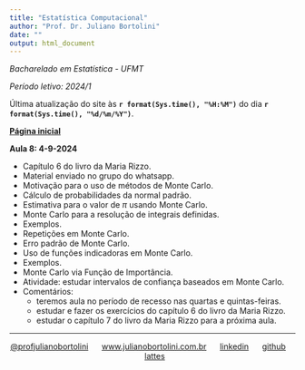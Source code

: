 ```yaml
---
title: "Estatística Computacional"
author: "Prof. Dr. Juliano Bortolini"
date: ""
output: html_document
---
```


*Bacharelado em Estatística - UFMT*

*Período letivo: 2024/1*

Última atualização do site às **`r format(Sys.time(), "%H:%M")`** do dia **`r format(Sys.time(), "%d/%m/%Y")`**.

[**Página inicial**](../index.html)

**Aula 8: 4-9-2024**

- Capítulo 6 do livro da Maria Rizzo.
- Material enviado no grupo do whatsapp.
- Motivação para o uso de métodos de Monte Carlo.
- Cálculo de probabilidades da normal padrão.
- Estimativa para o valor de $\pi$ usando Monte Carlo.
- Monte Carlo para a resolução de integrais definidas.
- Exemplos.
- Repetições em Monte Carlo.
- Erro padrão de Monte Carlo.
- Uso de funções indicadoras em Monte Carlo.
- Exemplos.
- Monte Carlo via Função de Importância.
- Atividade: estudar intervalos de confiança baseados em Monte Carlo.
- Comentários: 
  - teremos aula no período de recesso nas quartas e quintas-feiras.
  - estudar e fazer os exercícios do capítulo 6 do livro da Maria Rizzo.
  - estudar o capítulo 7 do livro da Maria Rizzo para a próxima aula.

----------
<div style="text-align: center;">

[@profjulianobortolini](https://instagram.com/profjulianobortolini) \  \  \ [www.julianobortolini.com.br](http://www.julianobortolini.com.br) \  \  \ [linkedin](https://linkedin.com/in/julianobortolini) \  \  \ [github](https://github.com/julianobortolini) \  \  \  [lattes](http://lattes.cnpq.br/6210909768845403)

</div>





  
  
  
